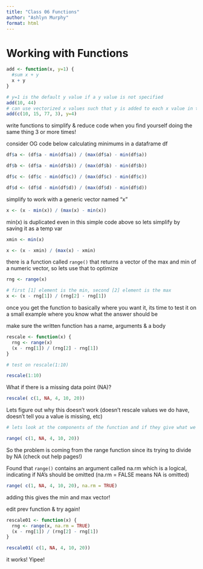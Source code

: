 ```yaml
---
title: "Class 06 Functions"
author: "Ashlyn Murphy"
format: html
---
```

# Working with Functions

```r

add <- function(x, y=1) {
  #sum x + y
  x + y
}

```

```r
# y=1 is the default y value if a y value is not specified
add(10, 44)
# can use vectorized x values such that y is added to each x value in the vector
add(c(10, 15, 77, 3), y=4)
```

write functions to simplify & reduce code when you find yourself doing the same thing 3 or more times!

consider OG code below calculating minimums in a dataframe df

```r

df$a <- (df$a - min(df$a)) / (max(df$a) - min(df$a))

df$b <- (df$a - min(df$b)) / (max(df$b) - min(df$b))

df$c <- (df$c - min(df$c)) / (max(df$c) - min(df$c))

df$d <- (df$d - min(df$d)) / (max(df$d) - min(df$d))

```

simplify to work with a generic vector named "x"

```r

x <- (x - min(x)) / (max(x) - min(x))

```

min(x) is duplicated even in this simple code above so lets simplify by saving it as a temp var

```r

xmin <- min(x)

x <- (x - xmin) / (max(x) - xmin)

```

there is a function called `range()` that returns a vector of the max and min of a numeric vector, so lets use that to optimize

```r
rng <- range(x)

# first [1] element is the min, second [2] element is the max
x <- (x - rng[1]) / (rng[2] - rng[1])
```

once you get the function to basically where you want it, its time to test it on a small example where you know what the answer should be

make sure the written function has a name, arguments & a body

```r
rescale <- function(x) {
  rng <- range(x)
  (x - rng[1]) / (rng[2] - rng[1])
}

# test on rescale(1:10)

rescale(1:10)
```

What if there is a missing data point (NA)? 

```r
rescale( c(1, NA, 4, 10, 20))
```

Lets figure out why this doesn't work (doesn't rescale values we do have, doesn't tell you a value is missing, etc)

```r
# lets look at the components of the function and if they give what we want on their own

range( c(1, NA, 4, 10, 20))

```
So the problem is coming from the range function since its trying to divide by NA (check out help pages!)

Found that `range()` contains an argument called na.rm which is a logical, indicating if NA's should be omitted (na.rm = FALSE means NA is omitted)

```r
range( c(1, NA, 4, 10, 20), na.rm = TRUE)
```
adding this gives the min and max vector!

edit prev function & try again!
```r
rescale01 <- function(x) {
  rng <- range(x, na.rm = TRUE)
  (x - rng[1]) / (rng[2] - rng[1])
}
```

```r
rescale01( c(1, NA, 4, 10, 20))
```
it works! Yipee!